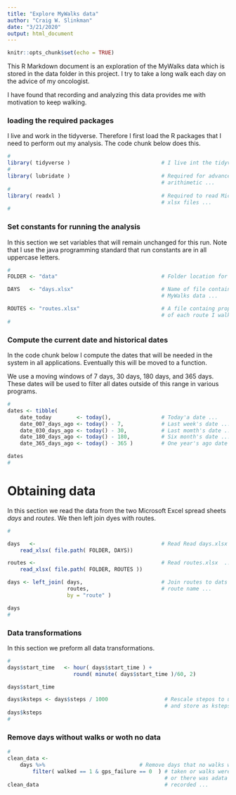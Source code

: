 ```yaml
---
title: "Explore MyWalks data"
author: "Craig W. Slinkman"
date: "3/21/2020"
output: html_document
---
```


```r
knitr::opts_chunk$set(echo = TRUE)
```

This R Markdown document is an exploration of the MyWalks data which is stored in the 
data folder in this project.  I try to take a long walk each day on the advice of my oncologist.

I have found that recording and analyzing this data provides me with motivation to keep walking.  

### loading the required packages

I live and work in the tidyverse.  Therefore I first load the R packages that I need to perform out my analysis.  The code chunk below does this.

```r
#
library( tidyverse )                             # I live int the tidyverse ...
#
library( lubridate )                             # Required for advanced date
                                                 # arithimetic ...
#
library( readxl )                                # Required to read Microsoft
                                                 # xlsx files ...
#
```

### Set constants for running the analysis

In this section we set variables that will remain unchanged for this run.  Note that I use the java programming standard that run constants are in all uppercase letters.

```r
#
FOLDER <- "data"                                 # Folder location for data ...

DAYS   <- "days.xlsx"                            # Name of file containing the
                                                 # MyWalks data ...

ROUTES <- "routes.xlsx"                          # A file containg properties
                                                 # of each route I walk ...
#
```


### Compute the current date and historical dates 

In the code chunk below I compute the dates that will be needed in the system in all applications. Eventually this will be moved to a function.  

We use a moving windows of 7 days, 30 days, 180 days, and 365 days.  These dates will
be used to filter all dates outside of this range in various programs.

```r
#
dates <- tibble( 
    date_today        <- today(),                # Today'a date ...
    date_007_days_ago <- today() - 7,            # Last week's date ...
    date_030_days_ago <- today() - 30,           # Last momth's date ...
    date_180_days_ago <- today() - 180,          # Six month's date ...
    date_365_days_ago <- today() - 365 )         # One year's ago date ...

dates
#
```


# Obtaining data 
       
In this section we read the data from the two Microsoft Excel spread sheets $days$ and $routes$.  We then left join dyes with routes.

```r
#

days   <-                                        # Read Read days.xlsx ...
    read_xlsx( file.path( FOLDER, DAYS))

routes <-                                        # Read routes.xlsx  ...
    read_xlsx( file.path( FOLDER, ROUTES ))     

days <- left_join( days,                         # Join routes to dats by route     
                   routes,                       # route name ...
                   by = "route" )

days
#


```

### Data transformations

In this section we preform all data transformations.

```r
#
days$start_time   <- hour( days$start_time ) +
                     round( minute( days$start_time )/60, 2)

days$start_time

days$ksteps <- days$steps / 1000                  # Rescale stepos to units of 1000
                                                  # and store as ksteps ...
days$ksteps
#
```

### Remove days without walks or woth no data

```r
#
clean_data <- 
    days %>%                              # Remove days that no walks were
        filter( walked == 1 & gps_failure == 0  ) # taken or walks were there was
                                                  # or there was adata was not
clean_data                                        # recorded ...
```

